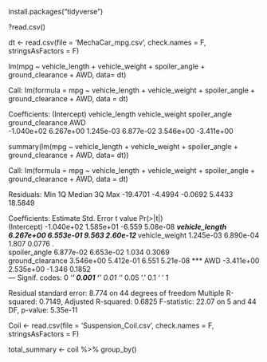 install.packages("tidyverse")

?read.csv()

dt <- read.csv(file = 'MechaCar_mpg.csv', check.names = F, stringsAsFactors = F)


lm(mpg ~ vehicle_length + vehicle_weight + spoiler_angle + ground_clearance + AWD, data= dt)

Call:
lm(formula = mpg ~ vehicle_length + vehicle_weight + spoiler_angle + 
    ground_clearance + AWD, data = dt)

Coefficients:
     (Intercept)    vehicle_length    vehicle_weight     spoiler_angle  ground_clearance               AWD  
      -1.040e+02         6.267e+00         1.245e-03         6.877e-02         3.546e+00        -3.411e+00  
      
 summary(lm(mpg ~ vehicle_length + vehicle_weight + spoiler_angle + ground_clearance + AWD, data= dt))

Call:
lm(formula = mpg ~ vehicle_length + vehicle_weight + spoiler_angle + 
    ground_clearance + AWD, data = dt)

Residuals:
     Min       1Q   Median       3Q      Max 
-19.4701  -4.4994  -0.0692   5.4433  18.5849 

Coefficients:
                   Estimate Std. Error t value Pr(>|t|)    
(Intercept)      -1.040e+02  1.585e+01  -6.559 5.08e-08 ***
vehicle_length    6.267e+00  6.553e-01   9.563 2.60e-12 ***
vehicle_weight    1.245e-03  6.890e-04   1.807   0.0776 .  
spoiler_angle     6.877e-02  6.653e-02   1.034   0.3069    
ground_clearance  3.546e+00  5.412e-01   6.551 5.21e-08 ***
AWD              -3.411e+00  2.535e+00  -1.346   0.1852    
---
Signif. codes:  0 ‘***’ 0.001 ‘**’ 0.01 ‘*’ 0.05 ‘.’ 0.1 ‘ ’ 1

Residual standard error: 8.774 on 44 degrees of freedom
Multiple R-squared:  0.7149,	Adjusted R-squared:  0.6825 
F-statistic: 22.07 on 5 and 44 DF,  p-value: 5.35e-11  


Coil <- read.csv(file = 'Suspension_Coil.csv', check.names = F, stringsAsFactors = F)

total_summary <- coil %>% group_by()

